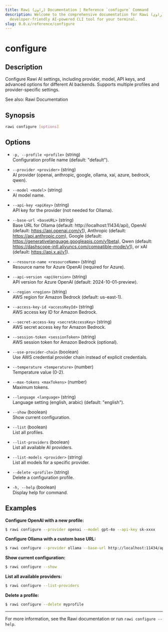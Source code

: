```yaml
---
title: Rawi (راوي) Documentation | Reference `configure` Command
description: Welcome to the comprehensive documentation for Rawi (راوي), a
  developer-friendly AI-powered CLI tool for your terminal.
slug: 0.0.x/reference/configure
---
```



<Clarity />

# configure

## Description

Configure Rawi AI settings, including provider, model, API keys, and advanced options for different AI backends. Supports multiple profiles and provider-specific settings.

See also: Rawi Documentation

## Synopsis

```bash
rawi configure [options]
```

## Options

- `-p, --profile <profile>` (string)\
  Configuration profile name (default: "default").

- `--provider <provider>` (string)\
  AI provider (openai, anthropic, google, ollama, xai, azure, bedrock, qwen).

- `--model <model>` (string)\
  AI model name.

- `--api-key <apiKey>` (string)\
  API key for the provider (not needed for Ollama).

- `--base-url <baseURL>` (string)\
  Base URL for Ollama (default: http://localhost:11434/api), OpenAI (default: https://api.openai.com/v1), Anthropic (default: https://api.anthropic.com), Google (default: https://generativelanguage.googleapis.com/v1beta), Qwen (default: https://dashscope-intl.aliyuncs.com/compatible-mode/v1), or xAI (default: https://api.x.ai/v1).

- `--resource-name <resourceName>` (string)\
  Resource name for Azure OpenAI (required for Azure).

- `--api-version <apiVersion>` (string)\
  API version for Azure OpenAI (default: 2024-10-01-preview).

- `--region <region>` (string)\
  AWS region for Amazon Bedrock (default: us-east-1).

- `--access-key-id <accessKeyId>` (string)\
  AWS access key ID for Amazon Bedrock.

- `--secret-access-key <secretAccessKey>` (string)\
  AWS secret access key for Amazon Bedrock.

- `--session-token <sessionToken>` (string)\
  AWS session token for Amazon Bedrock (optional).

- `--use-provider-chain` (boolean)\
  Use AWS credential provider chain instead of explicit credentials.

- `--temperature <temperature>` (number)\
  Temperature value (0-2).

- `--max-tokens <maxTokens>` (number)\
  Maximum tokens.

- `--language <language>` (string)\
  Language setting (english, arabic) (default: "english").

- `--show` (boolean)\
  Show current configuration.

- `--list` (boolean)\
  List all profiles.

- `--list-providers` (boolean)\
  List all available AI providers.

- `--list-models <provider>` (string)\
  List all models for a specific provider.

- `--delete <profile>` (string)\
  Delete a configuration profile.

- `-h, --help` (boolean)\
  Display help for command.

## Examples

**Configure OpenAI with a new profile:**

```bash
$ rawi configure --provider openai --model gpt-4o --api-key sk-xxxx
```

**Configure Ollama with a custom base URL:**

```bash
$ rawi configure --provider ollama --base-url http://localhost:11434/api
```

**Show current configuration:**

```bash
$ rawi configure --show
```

**List all available providers:**

```bash
$ rawi configure --list-providers
```

**Delete a profile:**

```bash
$ rawi configure --delete myprofile
```

---

For more information, see the Rawi documentation or run `rawi configure --help`.
